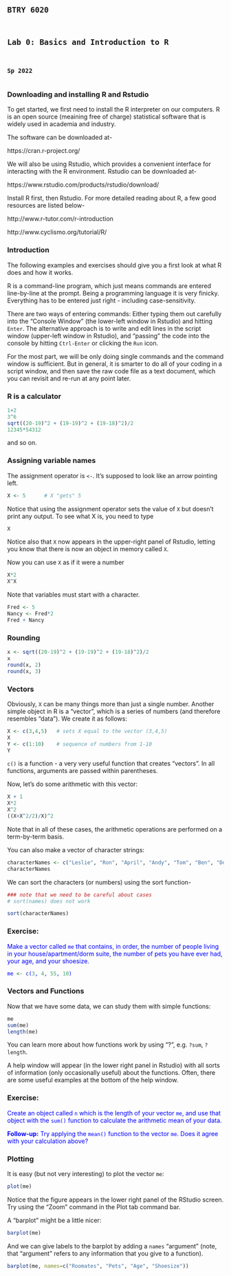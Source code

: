 

<div align="center">
<pre><code><h2><b>BTRY 6020</b></h2></code></pre>
<pre><code><h2><b>Lab 0: Basics and Introduction to R</b></h2></code></pre>
<pre><code><h3>Sp 2022</h3></code></pre>
</div>

### Downloading and installing R and Rstudio

To get started, we first need to install the R interpreter on our computers. R is an open source (meaining free of charge) statistical software that is widely used in academia and industry.

The software can be downloaded at-

https://cran.r-project.org/

We will also be using Rstudio, which provides a convenient interface for interacting with the R environment. Rstudio can be downloaded at-

https://www.rstudio.com/products/rstudio/download/

Install R first, then Rstudio. For more detailed reading about R, a few good resources are listed below-

http://www.r-tutor.com/r-introduction

http://www.cyclismo.org/tutorial/R/


### Introduction

The following examples and exercises should give you a first look at what R does and how it works. 

R is a command-line program, which just means commands are entered line-by-line at the prompt. Being a programming language it is very finicky. Everything has to be entered just right - including case-sensitivity.

There are two ways of entering commands: Either typing them out carefully into the "Console Window" (the lower-left window in Rstudio) and hitting `Enter`.  The alternative approach is to write and edit lines in the script window (upper-left window in Rstudio), and "passing" the code into the console by hitting `Ctrl-Enter` or clicking the `Run` icon.

For the most part, we will be only doing single commands and the command window is sufficient.  But in general, it is smarter to do all of your coding in a script window, and then save the raw code file as a text document, which you can revisit and re-run at any point later. 

### R is a calculator

```r
1+2
3^6
sqrt((20-19)^2 + (19-19)^2 + (19-18)^2)/2
12345*54312
```

and so on. 


### Assigning variable names

The assignment operator is `<-`. It's supposed to look like an arrow pointing left.

```r
X <- 5  	# X "gets" 5
```
Notice that using the assignment operator sets the value of `X` but doesn't print any output.  To see what X is, you
need to type
```r
X
```

Notice also that `X` now appears in the upper-right panel of Rstudio, letting you know that there is now an object in memory called `X`. 

Now you can use `X` as if it were a number
```r
X*2
X^X
``` 

Note that variables must start with a character.
```r
Fred <- 5
Nancy <- Fred*2
Fred + Nancy
```

### Rounding

```r
x <- sqrt((20-19)^2 + (19-19)^2 + (19-18)^2)/2
x
round(x, 2)
round(x, 3)
```

### Vectors

Obviously, `X` can be many things more than just a single number.  Another simple object in R is a "vector", which is a series of numbers (and therefore resembles "data").  We create it as follows:
```r
X <- c(3,4,5)  	# sets X equal to the vector (3,4,5)
X
Y <- c(1:10)    # sequence of numbers from 1-10
Y
```

`c()` is a function - a very very useful function that creates "vectors". In all functions, arguments are passed within parentheses. 

Now, let's do some arithmetic with this vector:
```r
X + 1
X*2
X^2
((X+X^2/2)/X)^2
```

Note that in all of these cases, the arithmetic operations are performed on a term-by-term basis.

You can also make a vector of character strings:

```r
characterNames <- c("Leslie", "Ron", "April", "Andy", "Tom", "Ben", "Donna", "Jerry")
characterNames
```

We can sort the characters (or numbers) using the sort function-
```r
### note that we need to be careful about cases
# sort(names) does not work

sort(characterNames)
```
### Exercise: 
<font color='blue'>

Make a vector called `me` that contains, in order, the number of people living in your house/apartment/dorm suite, the number of pets you have ever had, your age, and your shoesize.

```r
me <- c(3, 4, 55, 10)
```
</font>

### Vectors and Functions

Now that we have some data, we can study them with simple functions:

```r
me
sum(me)
length(me)
```


You can learn more about how functions work by using "?", e.g. `?sum`, `?length`.

A help window will appear (in the lower right panel in Rstudio) with all sorts of information (only occasionally useful) about the functions.  Often, there are some useful examples at the bottom of the help window.

### Exercise: 
<font color='blue'>
 Create an object called `n` which is the length of your vector `me`, and use that object with the `sum()` function to calculate the arithmetic mean of your data.

 **Follow-up:**
Try applying the `mean()` function to the vector `me`.  Does it agree with your calculation above?
</font>

### Plotting

It is easy (but not very interesting) to plot the vector `me`:
```r
plot(me)
```

Notice that the figure appears in the lower right panel of the RStudio screen.  Try using the "Zoom" command in the Plot tab command bar.

A "barplot" might be a little nicer:

```r
barplot(me)
```

And we can give labels to the barplot by adding a `names` "argument" (note, that "argument" refers to any information that you give to a function).

```r
barplot(me, names=c("Roomates", "Pets", "Age", "Shoesize"))
```
